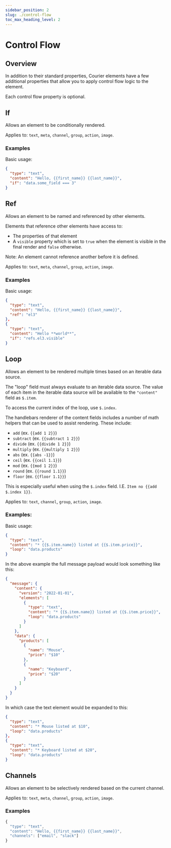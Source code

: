 ```yaml
---
sidebar_position: 2
slug: ./control-flow
toc_max_heading_level: 2
---
```



# Control Flow

<TOCInline maxHeadingLevel={2} toc={toc} />

## Overview

In addition to their standard properties, Courier elements have a few additional properties that allow you to apply control flow logic to the element.

Each control flow property is optional.

## If

Allows an element to be conditionally rendered.

Applies to: `text`, `meta`, `channel`, `group`, `action`, `image`.

### Examples

Basic usage:

```json
{
  "type": "text",
  "content": "Hello, {{first_name}} {{last_name}}",
  "if": "data.some_field === 3"
}
```

## Ref

Allows an element to be named and referenced by other elements.

Elements that reference other elements have access to:

- The properties of that element
- A `visible` property which is set to `true` when the element is visible in the final render and `false` otherwise.

Note: An element cannot reference another before it is defined.

Applies to: `text`, `meta`, `channel`, `group`, `action`, `image`.

### Examples

Basic usage:

```json
{
  "type": "text",
  "content": "Hello, {{first_name}} {{last_name}}",
  "ref": "el3"
},
{
  "type": "text",
  "content": "Hello **world**",
  "if": "refs.el3.visible"
}
```

## Loop

Allows an element to be rendered multiple times based on an iterable data source.

The "loop" field must always evaluate to an iterable data source. The value of each
item in the iterable data source will be available to the `"content"` field as `$.item`.

To access the current index of the loop, use `$.index`.

The handlebars renderer of the content fields includes a number of math helpers that can be
used to assist rendering. These include:

- `add` (ex. `{{add 1 2}}`)
- `subtract` (ex. `{{subtract 1 2}}`)
- `divide` (ex. `{{divide 1 2}}`)
- `multiply` (ex. `{{multiply 1 2}}`)
- `abs` (ex. `{{abs -1}}`)
- `ceil` (ex. `{{ceil 1.1}}`)
- `mod` (ex. `{{mod 1 2}}`)
- `round` (ex. `{{round 1.1}}`)
- `floor` (ex. `{{floor 1.1}}`)

This is especially useful when using the `$.index` field. I.E. `Item no {{add $.index 1}}`.

Applies to: `text`, `channel`, `group`, `action`, `image`.

### Examples:

Basic usage:

```json
{
  "type": "text",
  "content": "* {{$.item.name}} listed at {{$.item.price}}",
  "loop": "data.products"
}
```

In the above example the full message payload would look something like this:

```json
{
  "message": {
    "content": {
      "version": "2022-01-01",
      "elements": [
        {
          "type": "text",
          "content": "* {{$.item.name}} listed at {{$.item.price}}",
          "loop": "data.products"
        }
      ]
    },
    "data": {
      "products": [
        {
          "name": "Mouse",
          "price": "$10"
        },
        {
          "name": "Keyboard",
          "price": "$20"
        }
      ]
    }
  }
}
```

In which case the text element would be expanded to this:

```json
{
  "type": "text",
  "content": "* Mouse listed at $10",
  "loop": "data.products"
},
{
  "type": "text",
  "content": "* Keyboard listed at $20",
  "loop": "data.products"
}
```

## Channels

Allows an element to be selectively rendered based on the current channel.

Applies to: `text`, `meta`, `channel`, `group`, `action`, `image`.

### Examples

```typescript
{
  "type": "text",
  "content": "Hello, {{first_name}} {{last_name}}",
  "channels": ["email", "slack"]
}
```

